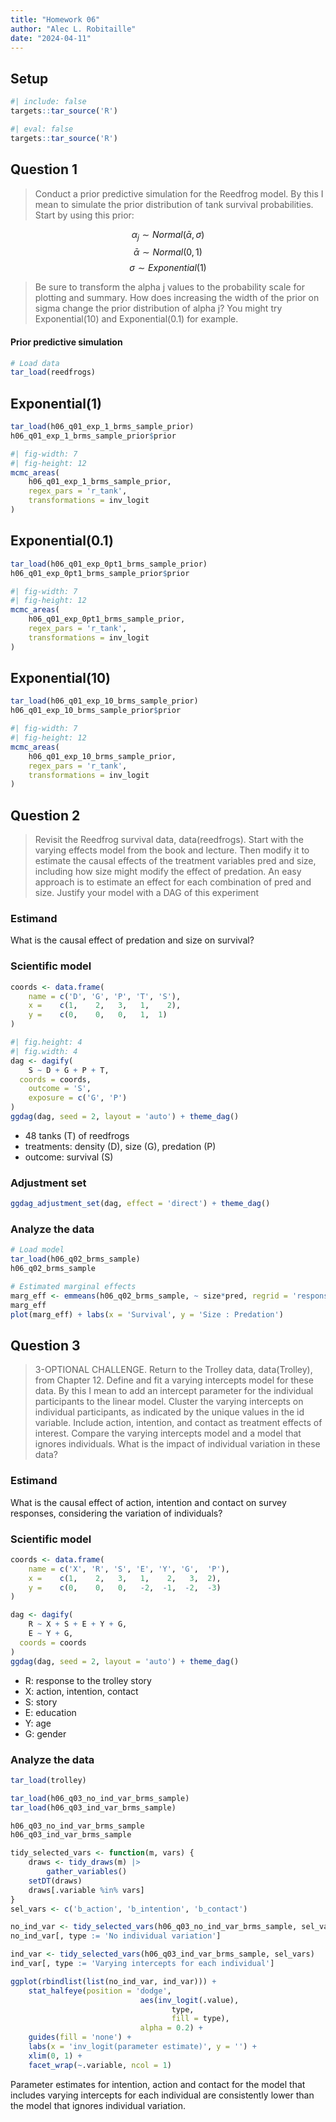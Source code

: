 ```yaml
---
title: "Homework 06"
author: "Alec L. Robitaille"
date: "2024-04-11"
---
```


## Setup

```r
#| include: false
targets::tar_source('R')
```


```r
#| eval: false
targets::tar_source('R')
```


## Question 1

> Conduct a prior predictive simulation for the Reedfrog model. By this I mean
to simulate the prior distribution of tank survival probabilities. Start by
using this prior:

$$\alpha_{j} \sim Normal(\bar{\alpha}, \sigma)$$
$$\bar{\alpha} \sim Normal(0, 1)$$
$$\sigma \sim Exponential(1)$$

> Be sure to transform the alpha j values to the probability scale for plotting
and summary. How does increasing the width of the prior on sigma change the
prior distribution of alpha j? You might try Exponential(10) and
Exponential(0.1) for example.


#### Prior predictive simulation

```r
# Load data
tar_load(reedfrogs)
```

::: {.panel-tabset}

## Exponential(1)
```r
tar_load(h06_q01_exp_1_brms_sample_prior)
h06_q01_exp_1_brms_sample_prior$prior
```


```r
#| fig-width: 7
#| fig-height: 12
mcmc_areas(
	h06_q01_exp_1_brms_sample_prior,
	regex_pars = 'r_tank', 
	transformations = inv_logit
)
```

## Exponential(0.1)

```r
tar_load(h06_q01_exp_0pt1_brms_sample_prior)
h06_q01_exp_0pt1_brms_sample_prior$prior
```


```r
#| fig-width: 7
#| fig-height: 12
mcmc_areas(
	h06_q01_exp_0pt1_brms_sample_prior,
	regex_pars = 'r_tank',
	transformations = inv_logit
)
```

## Exponential(10)

```r
tar_load(h06_q01_exp_10_brms_sample_prior)
h06_q01_exp_10_brms_sample_prior$prior
```


```r
#| fig-width: 7
#| fig-height: 12
mcmc_areas(
	h06_q01_exp_10_brms_sample_prior, 
	regex_pars = 'r_tank', 
	transformations = inv_logit
)
```
:::




## Question 2

> Revisit the Reedfrog survival data, data(reedfrogs). Start with the varying
effects model from the book and lecture. Then modify it to estimate the causal
effects of the treatment variables pred and size, including how size might
modify the effect of predation. An easy approach is to estimate an effect for
each combination of pred and size. Justify your model with a DAG of this
experiment

### Estimand

What is the causal effect of predation and size on survival?

### Scientific model

```r
coords <- data.frame(
	name = c('D', 'G', 'P', 'T', 'S'),
	x =    c(1,    2,   3,   1,    2),
	y =    c(0,    0,   0,   1,  1)
)
```

```r
#| fig.height: 4
#| fig.width: 4 
dag <- dagify(
	S ~ D + G + P + T,
  coords = coords,
	outcome = 'S',
	exposure = c('G', 'P')
)
ggdag(dag, seed = 2, layout = 'auto') + theme_dag()
```

- 48 tanks (T) of reedfrogs
- treatments: density (D), size (G), predation (P)
- outcome: survival (S)


### Adjustment set

```r
ggdag_adjustment_set(dag, effect = 'direct') + theme_dag()
```


### Analyze the data

```r
# Load model
tar_load(h06_q02_brms_sample)
h06_q02_brms_sample

# Estimated marginal effects
marg_eff <- emmeans(h06_q02_brms_sample, ~ size*pred, regrid = 'response')
marg_eff
plot(marg_eff) + labs(x = 'Survival', y = 'Size : Predation')
```



## Question 3

> 3-OPTIONAL CHALLENGE. Return to the Trolley data, data(Trolley), from Chapter
12. Define and fit a varying intercepts model for these data. By this I mean to
add an intercept parameter for the individual participants to the linear model.
Cluster the varying intercepts on individual participants, as indicated by the
unique values in the id variable. Include action, intention, and contact as
treatment effects of interest. Compare the varying intercepts model and a model
that ignores individuals. What is the impact of individual variation in these
data?

### Estimand

What is the causal effect of action, intention and contact on survey 
responses, considering the variation of individuals?

### Scientific model

```r
coords <- data.frame(
    name = c('X', 'R', 'S', 'E', 'Y', 'G',  'P'),
    x =    c(1,    2,   3,   1,    2,   3,  2),
    y =    c(0,    0,   0,   -2,  -1,  -2,  -3)
)

dag <- dagify(
    R ~ X + S + E + Y + G,
    E ~ Y + G,
  coords = coords
)
ggdag(dag, seed = 2, layout = 'auto') + theme_dag()
```

- R: response to the trolley story
- X: action, intention, contact
- S: story
- E: education
- Y: age
- G: gender


### Analyze the data

```r
tar_load(trolley)

tar_load(h06_q03_no_ind_var_brms_sample)
tar_load(h06_q03_ind_var_brms_sample)

h06_q03_no_ind_var_brms_sample
h06_q03_ind_var_brms_sample
```


```r
tidy_selected_vars <- function(m, vars) {
	draws <- tidy_draws(m) |>
		gather_variables()
	setDT(draws)
	draws[.variable %in% vars]
}
sel_vars <- c('b_action', 'b_intention', 'b_contact')

no_ind_var <- tidy_selected_vars(h06_q03_no_ind_var_brms_sample, sel_vars)
no_ind_var[, type := 'No individual variation']

ind_var <- tidy_selected_vars(h06_q03_ind_var_brms_sample, sel_vars)
ind_var[, type := 'Varying intercepts for each individual']

ggplot(rbindlist(list(no_ind_var, ind_var))) + 
	stat_halfeye(position = 'dodge', 
							 aes(inv_logit(.value),
							 		type,
							 		fill = type),
							 alpha = 0.2) + 
	guides(fill = 'none') + 
	labs(x = 'inv_logit(parameter estimate)', y = '') + 
	xlim(0, 1) + 
	facet_wrap(~.variable, ncol = 1)
```

Parameter estimates for intention, action and contact for the model that 
includes varying intercepts for each individual are consistently lower than 
the model that ignores individual variation. 

